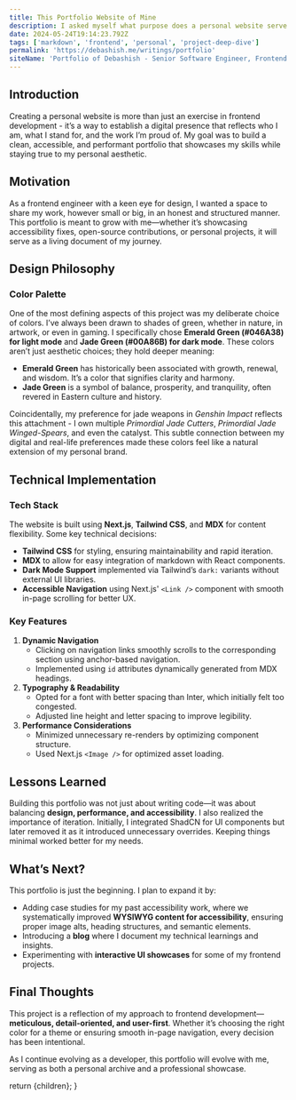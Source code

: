 ```yaml
---
title: This Portfolio Website of Mine
description: I asked myself what purpose does a personal website serve.
date: 2024-05-24T19:14:23.792Z
tags: ['markdown', 'frontend', 'personal', 'project-deep-dive']
permalink: 'https://debashish.me/writings/portfolio'
siteName: 'Portfolio of Debashish - Senior Software Engineer, Frontend'
---
```



## Introduction

Creating a personal website is more than just an exercise in frontend development - it’s a way to establish a digital presence that reflects who I am, what I stand for, and the work I’m proud of. My goal was to build a clean, accessible, and performant portfolio that showcases my skills while staying true to my personal aesthetic.

## Motivation

As a frontend engineer with a keen eye for design, I wanted a space to share my work, however small or big, in an honest and structured manner. This portfolio is meant to grow with me—whether it’s showcasing accessibility fixes, open-source contributions, or personal projects, it will serve as a living document of my journey.

## Design Philosophy

### Color Palette

One of the most defining aspects of this project was my deliberate choice of colors. I’ve always been drawn to shades of green, whether in nature, in artwork, or even in gaming. I specifically chose **Emerald Green (#046A38) for light mode** and **Jade Green (#00A86B) for dark mode**. These colors aren’t just aesthetic choices; they hold deeper meaning:

- **Emerald Green** has historically been associated with growth, renewal, and wisdom. It’s a color that signifies clarity and harmony.
- **Jade Green** is a symbol of balance, prosperity, and tranquility, often revered in Eastern culture and history.

Coincidentally, my preference for jade weapons in *Genshin Impact* reflects this attachment - I own multiple *Primordial Jade Cutters*, *Primordial Jade Winged-Spears*, and even the catalyst. This subtle connection between my digital and real-life preferences made these colors feel like a natural extension of my personal brand.

## Technical Implementation

### Tech Stack

The website is built using **Next.js**, **Tailwind CSS**, and **MDX** for content flexibility. Some key technical decisions:

- **Tailwind CSS** for styling, ensuring maintainability and rapid iteration.
- **MDX** to allow for easy integration of markdown with React components.
- **Dark Mode Support** implemented via Tailwind’s `dark:` variants without external UI libraries.
- **Accessible Navigation** using Next.js' `<Link />` component with smooth in-page scrolling for better UX.

### Key Features

1. **Dynamic Navigation**
    - Clicking on navigation links smoothly scrolls to the corresponding section using anchor-based navigation.
    - Implemented using `id` attributes dynamically generated from MDX headings.
2. **Typography & Readability**
    - Opted for a font with better spacing than Inter, which initially felt too congested.
    - Adjusted line height and letter spacing to improve legibility.
3. **Performance Considerations**
    - Minimized unnecessary re-renders by optimizing component structure.
    - Used Next.js `<Image />` for optimized asset loading.

## Lessons Learned

Building this portfolio was not just about writing code—it was about balancing **design, performance, and accessibility**. I also realized the importance of iteration. Initially, I integrated ShadCN for UI components but later removed it as it introduced unnecessary overrides. Keeping things minimal worked better for my needs.

## What’s Next?

This portfolio is just the beginning. I plan to expand it by:

- Adding case studies for my past accessibility work, where we systematically improved **WYSIWYG content for accessibility**, ensuring proper image alts, heading structures, and semantic elements.
- Introducing a **blog** where I document my technical learnings and insights.
- Experimenting with **interactive UI showcases** for some of my frontend projects.

## Final Thoughts

This project is a reflection of my approach to frontend development—**meticulous, detail-oriented, and user-first**. Whether it’s choosing the right color for a theme or ensuring smooth in-page navigation, every decision has been intentional.

As I continue evolving as a developer, this portfolio will evolve with me, serving as both a personal archive and a professional showcase.

  return <MdxLayout>{children}</MdxLayout>;
}
